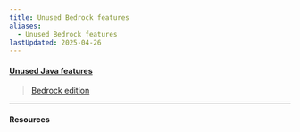 ```yaml
---
title: Unused Bedrock features
aliases:
  - Unused Bedrock features
lastUpdated: 2025-04-26
---
```



#### [Unused Java features](/unusedjavafeatures)

> [Bedrock edition](/bedrockedition)

---

#### Resources

<Wiki path="w/Bedrock_Edition_unused_features" />